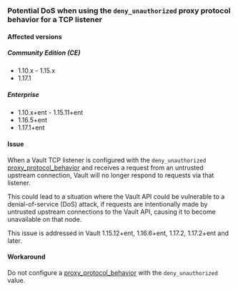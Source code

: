 <a id="listener-proxy-protocol-config" />

### Potential DoS when using the `deny_unauthorized` proxy protocol behavior for a TCP listener

#### Affected versions

##### Community Edition (CE)

- 1.10.x - 1.15.x
- 1.17.1

##### Enterprise

- 1.10.x+ent - 1.15.11+ent
- 1.16.5+ent
- 1.17.1+ent

#### Issue

When a Vault TCP listener is configured with the `deny_unauthorized` [proxy_protocol_behavior](/vault/docs/configuration/listener/tcp#proxy_protocol_behavior)
and receives a request from an untrusted upstream connection, Vault will no longer
respond to requests via that listener.

This could lead to a situation where the Vault API could be vulnerable to a denial-of-service
(DoS) attack, if requests are intentionally made by untrusted upstream connections
to the Vault API, causing it to become unavailable on that node.

This issue is addressed in Vault 1.15.12+ent, 1.16.6+ent, 1.17.2, 1.17.2+ent and later.

#### Workaround

Do not configure a [proxy_protocol_behavior](/vault/docs/configuration/listener/tcp#proxy_protocol_behavior)
with the `deny_unauthorized` value.

